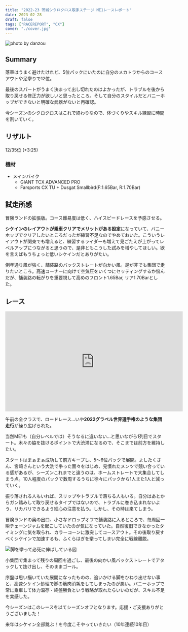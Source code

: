 ```yaml
---
title: "2022-23 茨城シクロクロス取手ステージ ME1レースレポート"
date: 2023-02-28
draft: false
tags: ["RACEREPORT", "CX"]
cover: "./cover.jpg"
---
```


![photo by danzou](./cover.jpg)

## Summary

落車はうまく避けたけれど、5位パックにいたのに自分のメカトラからのコースアウトや足攣りで12位。

最後のスパートがうまく決まって出し切れたのはよかったが、トラブルを後から取り戻せる修正力が欲しいと思ったところ。そして自分のスタイルだとバニーホップができないと明確な武器がないと再確認。

今シーズンのシクロクロスはこれで終わりなので、体づくりやスキル練習に時間を割いていく。

## リザルト

12/35位 (+3:25)

### 機材

- メインバイク
  - GIANT TCX ADVANCED PRO
  - Farsports CX TU + Dusgat Smallbird(F:1.65Bar, R:1.70Bar)

## 試走所感

冒険ランドの拡張版。コース難易度は低く、ハイスピードレースを予感させる。

**シケインのレイアウトが乗車クリアでメリットがある設定**になっていて、バニーホップでクリアしたいところだったが練習不足なのでやめておいた。こういうレイアウトが関東でも増えると、練習するライダーも増えて見ごたえが上がってレベルアップにつながると思うので、是非ともこうした試みを増やしてほしい。欲を言えばもうちょっと低いシケインだとありがたい。

例年通り風が強く、舗装路のバックストレートが向かい風。是が非でも集団で走りたいところ。高速コーナーに向けて空気圧をいくつにセッティングするか悩んだが、舗装路の転がりを重要視して高めのフロント1.65Bar, リア1.70Barとした。

## レース

<iframe width="560" height="315" src="https://www.youtube.com/embed/IHM4PM5vnTc" title="YouTube video player" frameborder="0" allow="accelerometer; autoplay; clipboard-write; encrypted-media; gyroscope; picture-in-picture; web-share" allowfullscreen></iframe>

午前の全クラスで、ロードレース…いや**2022グラベル世界選手権のような集団走行**が繰り広げられた。

当然ME1も（自分レベルでは）そうなるに違いない…と思いながら1列目でスタート。木々の脇を抜けるポイントで大渋滞になるので、そこまでは前方を維持したい。

スタートはまぁまぁ成功して前方キープし、5～6位パックで展開。よしたくさん、宮崎さんという大洗で争った面々をはじめ、見慣れたメンツで競い合っている感があるが、シーズンこれまでと違うのは、ホームストレートで大集合してしまう点。10人程度のパックで数周するうちに徐々にパックから1人また1人と減っていく。

振り落される人もいれば、スリップやトラブルで落ちる人もいる。自分はあとからガン踏みして取り戻せるタイプではないので、トラブルに巻き込まれないよう、リカバリできるよう細心の注意を払う。しかし、その時は来てしまう。

冒険ランドの奥の出口、小さなドロップオフで舗装路に入るところで、毎周回一瞬チェーンジャムを起こしていたのが気になっていた。自然復旧できなかったタイミングに気を取られ、カラーコーンに激突してコースアウト。その後取り戻すべくシケインで加速するも、ふくらはぎを攣ってしまい完全に戦線離脱。

![脚を攣って必死に伸ばしている図](./turi.jpg)

小集団で集まって残りの周回を過ごし、最後の向かい風バックストレートでアタックして抜け出し、そのままゴール。

序盤は思い描いていた展開になったものの、追いかける脚をひねり出せない事と、高速シケイン処理で脚の筋肉消耗をしてしまったのが悪い。バニーホップで常に乗車して体力温存・終盤勝負という戦略が取れたらいいのだが、スキル不足を実感した。

今シーズンはこのレースを以てシーズンオフとなります。応援・ご支援ありがとうございました！

来年はシケイン全部跳ぶ！を今度こそやっていきたい（10年連続10年目）
